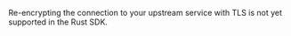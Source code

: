 <Info>

Re-encrypting the connection to your upstream service with TLS is not yet supported in the Rust SDK.

</Info>
